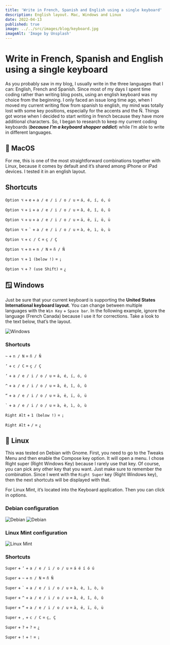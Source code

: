 ```yaml
---
title: 'Write in French, Spanish and English using a single keyboard'
description: English layout. Mac, Windows and Linux
date: 2022-04-13
published: true
image: ../../src/images/blog/keyboard.jpg
imageAlt: 'Image by Unsplash'
---
```


# Write in French, Spanish and English using a single keyboard

As you probably saw in my blog, I usually write in the three languages that I can: English, French and Spanish. Since most of my days I spent time coding rather than writing blog posts, using an english keyboard was my choice from the beginning. I only faced an issue long time ago, when I moved my current writing flow from spanish to english, my mind was totally lost with some key positions, especially for the accents and the Ñ. Things got worse when I decided to start writing in french because they have more additional characters. So, I began to research to keep my current coding keyboards (**_because I’m a keyboard shopper addict_**) while I’m able to write in different languages.

## 🍎 MacOS

For me, this is one of the most straightforward combinations together with Linux, because it comes by default and it’s shared among iPhone or iPad devices. I tested it in an english layout.

## Shortcuts

`Option ⌥` + `e` + `a / e / i / o / u` = `á, é, í, ó, ú`

`Option ⌥` + `i` + `a / e / i / o / u` = `â, ê, î, ô, û`

`Option ⌥` + `u` + `a / e / i / o / u` = `ä, ë, ï, ö, ü`

`Option ⌥` + `` ` `` + `a / e / i / o / u` = `à, è, ì, ò, ù`

`Option ⌥` + `c / C` = `ç / Ç`

`Option ⌥` + `n` + `n / N` = `ñ / Ñ`

`Option ⌥` + `1 (below !)` = `¡`

`Option ⌥` + `? (use Shift)` = `¿`

## 🪟 Windows

Just be sure that your current keyboard is supporting the **United States International keyboard layout**. You can change between multiple languages with the `Win Key` + `Space bar`. In the following example, ignore the language (French Canada) because I use it for corrections. Take a look to the text below, that’s the layout.

![Windows](./win_layouts.png)

### Shortcuts

`~` + `n / N` = `ñ / Ñ`

`‘` + `c / C` = `ç / Ç`

`‘` + `a / e / i / o / u` = `á, é, í, ó, ú`

`^` + `a / e / i / o / u` = `â, ê, î, ô, û`

`“` + `a / e / i / o / u` = `ä, ë, ï, ö, ü`

`` ` `` + `a / e / i / o / u` = `à, è, ì, ò, ù`

`Right Alt` + `1 (below !)` = `¡`

`Right Alt` + `/` = `¿`

## 🐧 Linux

This was tested on Debian with Gnome. First, you need to go to the Tweaks Menu and then enable the Compose key option. It will open a menu. I chose Right super (Right Windows Key) because I rarely use that key.
Of course, you can pick any other key that you want. Just make sure to remember the combination. Since I went with the `Right Super` key (Right Windows key), then the next shortcuts will be displayed with that.

For Linux Mint, it’s located into the Keyboard application. Then you can click in options.

### Debian configuration

![Debian](./debian_layout_one.png)
![Debian](./debian_layout_two.png)

### Linux Mint configuration

![Linux Mint](./mint_layout.png)

### Shortcuts

`Super` + `‘` + `a / e / i / o / u` = `á é í ó ú`

`Super` + `~` + `n / N` = `ñ Ñ`

`Super` + `` ` `` + `a / e / i / o / u` = `à, è, ì, ò, ù`

`Super` + `^` + `a / e / i / o / u` = `â, ê, î, ô, û`

`Super` + `“` + `a / e / i / o / u` = `ä, ë, ï, ö, ü`

`Super` + `,` + `c / C` = `ç, Ç`

`Super` + `?` + `?` = `¿`

`Super` + `!` + `!` = `¡`
